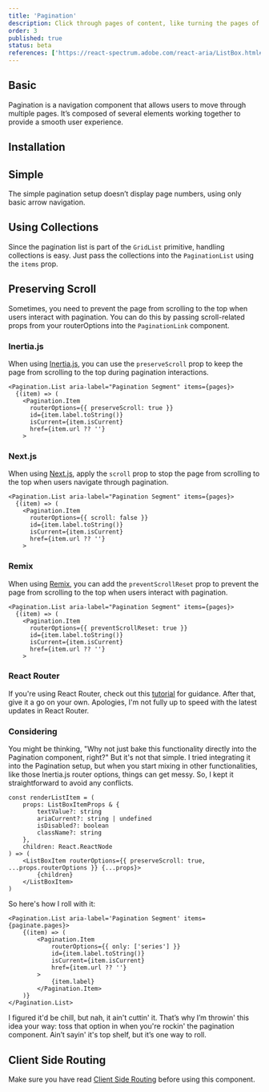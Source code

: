 ```yaml
---
title: 'Pagination'
description: Click through pages of content, like turning the pages of a book, controlling the flow of your data presentation.
order: 3
published: true
status: beta
references: ['https://react-spectrum.adobe.com/react-aria/ListBox.html#props']
---
```


## Basic

Pagination is a navigation component that allows users to move through multiple pages. It’s composed of several elements working together to provide a smooth user experience.

<Demo component='navigation/pagination/pagination-demo' />

## Installation

<Install component='pagination' />

## Simple

The simple pagination setup doesn’t display page numbers, using only basic arrow navigation.

<Demo component='navigation/pagination/simple-pagination-demo' />

## Using Collections

Since the pagination list is part of the `GridList` primitive, handling collections is easy. Just pass the collections into the `PaginationList` using the `items` prop.

<Demo component='navigation/pagination/pagination-dynamic-demo' />

## Preserving Scroll

Sometimes, you need to prevent the page from scrolling to the top when users interact with pagination. You can do this by passing scroll-related props from your routerOptions into the `PaginationLink` component.

### Inertia.js

When using [Inertia.js](https://inertiajs.com/scroll-management#scroll-preservation), you can use the `preserveScroll` prop to keep the page from scrolling to the top during pagination interactions.

```tsx {4}
<Pagination.List aria-label="Pagination Segment" items={pages}>
  {(item) => (
    <Pagination.Item
      routerOptions={{ preserveScroll: true }}
      id={item.label.toString()}
      isCurrent={item.isCurrent}
      href={item.url ?? ''}
    >
```

### Next.js

When using [Next.js](https://nextjs.org/docs/app/building-your-application/routing/linking-and-navigating#disabling-scroll-restoration), apply the `scroll` prop to stop the page from scrolling to the top when users navigate through pagination.

```tsx {4}
<Pagination.List aria-label="Pagination Segment" items={pages}>
  {(item) => (
    <Pagination.Item
      routerOptions={{ scroll: false }}
      id={item.label.toString()}
      isCurrent={item.isCurrent}
      href={item.url ?? ''}
    >
```

### Remix

When using [Remix](https://remix.run/docs/en/main/components/scroll-restoration#preventing-scroll-reset), you can add the `preventScrollReset` prop to prevent the page from scrolling to the top when users interact with pagination.

```tsx {4}
<Pagination.List aria-label="Pagination Segment" items={pages}>
  {(item) => (
    <Pagination.Item
      routerOptions={{ preventScrollReset: true }}
      id={item.label.toString()}
      isCurrent={item.isCurrent}
      href={item.url ?? ''}
    >
```

### React Router

If you're using React Router, check out this [tutorial](https://youtu.be/4_H8j3rkpjI?t=61) for guidance. After that, give it a go on your own. Apologies, I'm not fully up to speed with the latest updates in React Router.

### Considering

You might be thinking, "Why not just bake this functionality directly into the Pagination component, right?" But it's not that simple. I tried integrating it into the Pagination setup, but when you start mixing in other functionalities, like those Inertia.js router options, things can get messy. So, I kept it straightforward to avoid any conflicts.

```tsx {10}
const renderListItem = (
    props: ListBoxItemProps & {
        textValue?: string
        ariaCurrent?: string | undefined
        isDisabled?: boolean
        className?: string
    },
    children: React.ReactNode
) => (
    <ListBoxItem routerOptions={{ preserveScroll: true, ...props.routerOptions }} {...props}>
        {children}
    </ListBoxItem>
)
```

So here's how I roll with it:

```tsx {4}
<Pagination.List aria-label='Pagination Segment' items={paginate.pages}>
    {(item) => (
        <Pagination.Item
            routerOptions={{ only: ['series'] }}
            id={item.label.toString()}
            isCurrent={item.isCurrent}
            href={item.url ?? ''}
        >
            {item.label}
        </Pagination.Item>
    )}
</Pagination.List>
```

I figured it'd be chill, but nah, it ain't cuttin' it. That’s why I’m throwin' this idea your way: toss that option in when you're rockin' the pagination component. Ain’t sayin' it's top shelf, but it’s one way to roll.

## Client Side Routing

Make sure you have read [Client Side Routing](/docs/getting-started/client-side-routing) before using this component.
